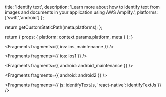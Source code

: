                   
  title: 'Identify text',
  description: 'Learn more about how to identify text from images and documents in your application using AWS Amplify.',
  platforms: ['swift','android']
};

  return getCustomStaticPath(meta.platforms);
};

  return {
    props: {
      platform: context.params.platform,
      meta
    }
  };
}
          



<Fragments fragments={{ ios: ios_maintenance }} />


<Fragments fragments={{ ios: ios1 }} />


<Fragments fragments={{ android: android_maintenance }} />


<Fragments fragments={{ android: android2 }} />


<Fragments
  fragments={{
    js: identifyTextJs,
    'react-native': identifyTextJs
  }}
/>
